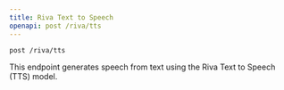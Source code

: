 ```yaml
---
title: Riva Text to Speech
openapi: post /riva/tts
---
```


```bash
post /riva/tts
```

This endpoint generates speech from text using the Riva Text to Speech (TTS) model.